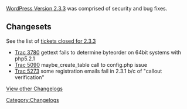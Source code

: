 [[Version_2.3.3|WordPress Version 2.3.3]] was comprised of security and bug fixes.

==Changesets==

See the list of [http://trac.wordpress.org/query?status=closed&milestone=2.3.3&resolution=fixed&order=priority tickets closed for 2.3.3]

<!--
See the list of [http://trac.wordpress.org/changeset?old_path=tags%2F2.3.1&old=6528&new_path=tags%2F2.3.3&new=6528 code changes for 2.3.2]
-->
*[http://trac.wordpress.org/ticket/3780 Trac 3780] gettext fails to determine byteorder on 64bit systems with php5.2.1
*[http://trac.wordpress.org/ticket/5090 Trac 5090] maybe_create_table call to config.php issue
*[http://trac.wordpress.org/ticket/5273 Trac 5273] some registration emails fail in 2.3.1 b/c of "callout verification"

[[WordPress Versions|View other Changelogs]]
[[Category:Changelogs]]